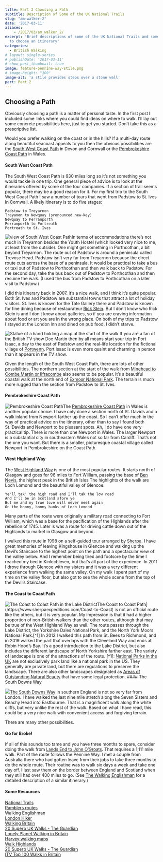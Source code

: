 ```yaml
---
title: Part 2 Choosing a Path
subtitle: Description of Some of the UK National Trails
slug: "am-walker-2"
date: '2017-03-11'
aliases:
    - /2017/03/am_walker_2/
excerpt: 'Brief descriptions of some of the UK National Trails and some tips on how
  to choose an itinerary'
categories:
  - British Walking
# layout: single-series
# publishDate: '2017-03-11'
# show_post_thumbnail: true
image: feature-pennine-way-stile.png
# image-height: "100"
image-alt: 'a stile provides steps over a stone wall'
part: Part 2
---
```


## Choosing a Path

Obviously choosing a path is a matter of personal taste. In the first post I included some links where you could find ideas on where to walk. I'll lay out some concrete possibilities here, just to get you started. Don't take this as a prescriptive list.

Would you prefer walking on the coast or in the hills? If a multi-day route along beautiful seacoast appeals to you then the obvious possibilities are the [South West Coast Path](http://www.southwestcoastpath.org.uk/) in Devon and Cornwall or the [Pembrokeshire Coast Path](http://www.nationaltrail.co.uk/pembrokeshire-coast-path) in Wales.

#### South West Coast Path

The South West Coast Path is 630 miles long so it's not something you would tackle in one trip. One general piece of advice is to look at the itineraries offered by some of the tour companies. If a section of trail seems popular, there may be a good reason for it. For my first trip to the South West Coast Path I saw a number of tours that went from Padstow to St. Ives in Cornwall. A likely itinerary is to do five stages:

    Padstow to Treyarnon    
    Treyanon to Newquay (pronounced new-key)    
    Newquay to Perranporth    
    Perranporth to Portreath    
    Portreath to St. Ives    

![South West Coast Path](/img/swcp2.png){.column-margin alt="view of South West Coast Path"}In terms of accommodations there's not much in Treyarnon besides the Youth Hostel (which looked very nice to me, at least from the outside). One might get something in Porthcothan, a bit beyond Treyarnon. The route out of Padstow is around a peninsula called Trevose Head. Padstow isn't very far from Treyarnon because the direct route cuts across the base of a peninsula. It would be practical to take a bus or taxi out of Padstow to Porthcothan and then walk back to Padstow. For the second day, take the bus back out of Padstow to Porthcothan and then resume the walk. (I used the bus from Padstow to Porthcothan on a later visit to Padstow.)

I did this itinerary back in 2007. It's a nice walk, and I think it's quite popular. Both St. Ives and Padstow are substantial towns that attract a lot of holiday visitors. St. Ives is known for the Tate Gallery there and Padstow is known for fine dining because of restaurateur [Rick Stein](https://en.wikipedia.org/wiki/Rick_Stein). But I don't know who Rick Stein is and I don't know about galleries, so if you are craving information about food or art you are in the wrong place. On both of my trips to Padstow I stayed at the London Inn and dined on pub food. I didn't starve.

![Statue of a hand holding a map at the start of the walk.](/img/swcp_map_sign.png){.column-margin}If you are a fan of the British TV show Doc Martin then by all means start your trip in Port Isaac, a day to the east of Padstow and the real-life location for the fictional village of [Portwenn](http://www.radiotimes.com/news/2017-02-27/where-is-doc-martin-filmed-martin-clunes-guide-to-port-isaac). Port Isaac is even more quaint and charming in person than it appears in the TV show.

Given the length of the South West Coast Path, there are lots of other possibilities. The northern section at the start of the walk from [Minehead to Combe Martin or Ilfracombe](https://www.southwestcoastpath.org.uk/walk-coast-path/walking-breaks/3-5-day-breaks/minehead-combe-martin/) also seems to be popular. It's a beautiful coastal walk at the north end of [Exmoor National Park](http://www.exmoor-nationalpark.gov.uk/). The terrain is much more rugged than the section from Padstow to St. Ives.

#### Pembrokeshire Coast Path

![Pembrokeshire Coast Path](/img/pembrokeshire_path.png){.column-margin}The [Pembrokeshire Coast Path](www.nationaltrail.co.uk/pembrokeshire-coast-path) in Wales is another popular choice. I have only done a section north of St. Davids and a walk inland from Newport farther up the coast. So I can't offer much in the way of practical advice on the itinerary, other than to say I found both St. Davids and Newport to be pleasant spots. Ah, I do have one very practical tip. There is more than one Newport in Wales. The larger Newport is a substantial city in southeastern Wales not so far from Cardiff. That's not the one you want. But there is a smaller, picturesque coastal village called Newport in Pembrokeshire on the Coast Path.

#### West Highland Way

The [West Highland Way](http://www.west-highland-way.co.uk/home.asp) is one of the most popular routes. It starts north of Glasgow and goes for 96 miles to Fort William, passing the base of [Ben Nevis](http://ben-nevis.com/), the highest peak in the British Isles The highlights of the walk are Loch Lomond and the beautiful valley of Glencoe.

    Ye'll tak' the high road and I'll tak the low road
    And I'll be in Scotland afore ye
    But me and my true love will never meet again
    On the bonny, bonny banks of Loch Lomond 

Many parts of the route were originally a military road connecting to Fort William, which was a base for the pacification of the Highlands after the rebellion of 1745. Later is was a route for driving cattle down out of the Highlands to market in Glasgow and beyond.

I walked this route in 1998 on a self-guided tour arranged by [Sherpa](https://www.sherpavan.com/trails/west_highland_way.asp). I have great memories of leaving Kingshouse in Glencoe and walking up the Devil's Staircase to the highest point on the path and a spectacular view of the valley below. And I remember being tired and footsore by the time I reached my bed in Kinlochleven, but that's all part of the experience. In 2011 I drove through Glencoe with my sisters and it was a very different experience from walking the same valley. On my walk I spent part of my time on the valley floor, but also got to see the whole scene from the top of the Devil's Staircase.

#### The Coast to Coast Path

![The Coast to Coast Path in the Lake District](/img/Lake-District.png){.column-margin}The Coast to Coast Path\](https://www.sherpaexpeditions.com/Coast-to-Coast) is not an official route like the others, but it is very popular. My impression is that it had a higher proportion of non-British walkers than the other routes, although that may be true of the West Highland Way as well. The route passes through the Lake District, the Yorkshire Dales National Park, and the North York Moors National Park.\[\^1\] In 2012 I walked this path from St. Bees to Richmond, and in 2019 walked the part that overlaps with the Cleveland Way and ends at Robin Hood's Bay. It's a good introduction to the Lake District, but also includes the different landscape of North Yorkshire farther east. The variety of landscape is one of the attractions of the route. \[\^1\]: [National Parks in the UK](https://en.wikipedia.org/wiki/National_parks_of_the_United_Kingdom) are not exclusively park land like a national park in the US. They generally are private land, but there are regulations to preserve the landscape. There are also other landscapes designated as [Areas of Outstanding Natural Beauty](http://www.landscapesforlife.org.uk/) that have some legal protection. \#### The South Downs Way

![](/img/beachy_head_lighthouse.png){.column-margin}[The South Downs Way](http://www.nationaltrail.co.uk/south-downs-way/be-inspired) in southern England is not so very far from London. I have walked the last nine mile stretch along the Seven Sisters and Beachy Head into Eastbourne. That is a magnificent walk along the white cliffs, but very unlike the rest of the walk. Based on what I have read, this could be a very nice walk with convenient access and forgiving terrain.

There are many other possibilities.

#### Go for Broke!

If all of this sounds too tame and you have three months to spare, consider doing the walk from [Lands End to John O'Groats](http://www.landsendjohnogroats.info/route/). That requires a 1,111 mile walk. Part of the route follows the Pennine Way. I met a couple from Australia there who had gotten leave from their jobs to take three months to do the whole route. Their routine was to walk six days a week and take one day off. I last saw them on the border between England and Scotland when they still had over 400 miles to go. (See [The Walking Englishman](https://www.walkingenglishman.com/greatbritishwalk.html) for a detailed description of a similar itinerary.)

#### Some Resources

[National Trails](http://www.nationaltrail.co.uk/)\
[Ramblers routes](http://www.ramblers.org.uk/go-walking.aspx)\
[Walking Englishman](https://www.walkingenglishman.com/)\
[London Hiker](http://londonhiker.com/resources/)\
[Walking Britain](http://www.walkingbritain.co.uk/)\
[20 Superb UK Walks - The Guardian](https://www.theguardian.com/travel/2016/apr/23/british-walks-uk-family-long-distance-paths-trails)\
[Lonely Planet Walking in Britain](https://www.amazon.com/Lonely-Planet-Walking-Britain-David/dp/174104202X)\
[Harvey walking maps](http://www.harveymaps.co.uk/acatalog/walking-maps.html#usestorage)\
[Walk Highlands](https://www.walkhighlands.co.uk/)\
[20 Superb UK Walks - The Guardian](https://www.theguardian.com/travel/2016/apr/23/british-walks-uk-family-long-distance-paths-trails)\
[ITV Top 100 Walks in Britain](https://getoutside.ordnancesurvey.co.uk/itvs-britains-100-favourite-walks/)
